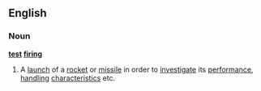 ==English==
===Noun===
'''[[test]] [[firing]]'''
#A [[launch]] of a [[rocket]] or [[missile]] in order to [[investigate]] its [[performance]], [[handling]] [[characteristic]]s etc.